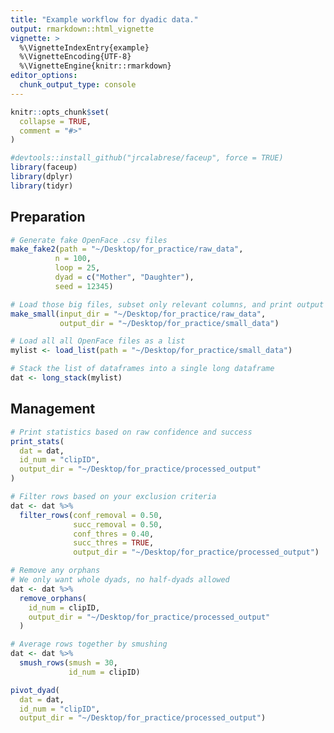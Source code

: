 ```yaml
---
title: "Example workflow for dyadic data."
output: rmarkdown::html_vignette
vignette: >
  %\VignetteIndexEntry{example}
  %\VignetteEncoding{UTF-8}
  %\VignetteEngine{knitr::rmarkdown}
editor_options: 
  chunk_output_type: console
---
```


```r
knitr::opts_chunk$set(
  collapse = TRUE,
  comment = "#>"
)
```

```r
#devtools::install_github("jrcalabrese/faceup", force = TRUE)
library(faceup)
library(dplyr)
library(tidyr)
```

## Preparation

```r
# Generate fake OpenFace .csv files
make_fake2(path = "~/Desktop/for_practice/raw_data", 
          n = 100, 
          loop = 25, 
          dyad = c("Mother", "Daughter"),
          seed = 12345)

# Load those big files, subset only relevant columns, and print output somewhere else
make_small(input_dir = "~/Desktop/for_practice/raw_data", 
           output_dir = "~/Desktop/for_practice/small_data")
```

```r
# Load all all OpenFace files as a list
mylist <- load_list(path = "~/Desktop/for_practice/small_data")

# Stack the list of dataframes into a single long dataframe
dat <- long_stack(mylist)
```

## Management

```r
# Print statistics based on raw confidence and success
print_stats(
  dat = dat,
  id_num = "clipID",
  output_dir = "~/Desktop/for_practice/processed_output"
)
```

```r
# Filter rows based on your exclusion criteria
dat <- dat %>% 
  filter_rows(conf_removal = 0.50, 
              succ_removal = 0.50, 
              conf_thres = 0.40, 
              succ_thres = TRUE, 
              output_dir = "~/Desktop/for_practice/processed_output")
```

```r
# Remove any orphans
# We only want whole dyads, no half-dyads allowed
dat <- dat %>%
  remove_orphans(
    id_num = clipID,
    output_dir = "~/Desktop/for_practice/processed_output"
  )
```

```r
# Average rows together by smushing
dat <- dat %>%
  smush_rows(smush = 30,
             id_num = clipID)
```

```r
pivot_dyad(
  dat = dat,
  id_num = "clipID",
  output_dir = "~/Desktop/for_practice/processed_output")
```
